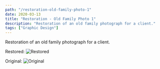 ```yaml
---
path: "/restoration-old-family-photo-1"
date: 2020-03-13
title: "Restoration - Old Family Photo 1"
description: "Restoration of an old family photograph for a client."
tags: ["Graphic Design"]
---
```


Restoration of an old family photograph for a client.

Restored:
![Restored](./restored.jpg)

Original:
![Original](./original.jpg)
